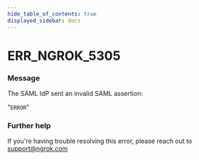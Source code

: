 ```yaml
---
hide_table_of_contents: true
displayed_sidebar: docs
---
```



# ERR_NGROK_5305

### Message

The SAML IdP sent an invalid SAML assertion:

"`ERROR`"

<ErrorDetails error="err_ngrok_5305" />

### Further help

If you're having trouble resolving this error, please reach out to [support@ngrok.com](mailto:support@ngrok.com?subject=Help%20with%20ERR_NGROK_5305)

